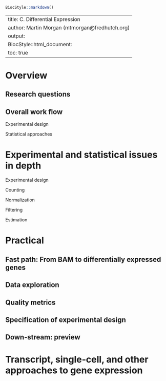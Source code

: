 <!--
%% \VignetteTitle{C. Differential Expression}
%% \VignetteEngine{knitr::rmarkdown}
-->

```r
BiocStyle::markdown()
```

---
title: C. Differential Expression
author: Martin Morgan (mtmorgan@fredhutch.org)
output:
  BiocStyle::html_document:
    toc: true
---

# Overview

## Research questions

## Overall work flow

Experimental design

Statistical approaches

# Experimental and statistical issues in depth

Experimental design

Counting

Normalization

Filtering

Estimation

# Practical 

## Fast path: From BAM to differentially expressed genes

## Data exploration

## Quality metrics

## Specification of experimental design

## Down-stream: preview

# Transcript, single-cell, and other approaches to gene expression